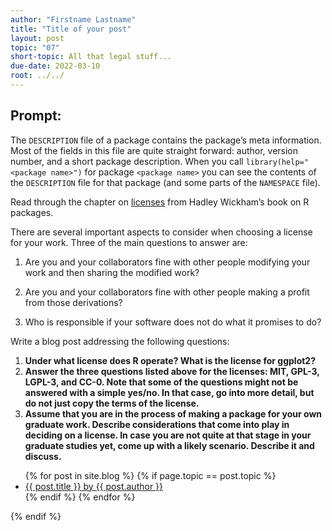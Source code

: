 ```yaml
---
author: "Firstname Lastname"
title: "Title of your post"
layout: post
topic: "07"
short-topic: All that legal stuff...
due-date: 2022-03-10
root: ../../
---
```


## Prompt:

The `DESCRIPTION` file of a package contains the package's meta information. Most of the fields in this file are quite straight forward: author, version number, and a short package description. When you call `library(help="<package name>")` for  package `<package name>` you can see the contents of the `DESCRIPTION` file for that package (and some parts of the `NAMESPACE` file).

Read through the chapter on [licenses](https://r-pkgs.org/license.html) from Hadley Wickham's book on R packages. 

There are several important aspects to consider when choosing a license for your work. 
Three of the main questions to answer are: 

1. Are you and your collaborators fine with other people modifying your work and then sharing the modified work?

2. Are you and your collaborators fine with other people making a profit from those derivations?

3. Who is responsible if your software does not do what it promises to do?


Write a blog post addressing the following questions: 

1. **Under what license does R operate? What is the license for ggplot2?**
2. **Answer the three questions listed above for the licenses: MIT, GPL-3,  LGPL-3, and CC-0. Note that some of the questions might not be answered with a simple yes/no. In that case, go into more detail, but do not just copy the terms of the license.**
3. **Assume that you are in the process of making a package for your own graduate work. Describe considerations that come into play in deciding on a license. In case you are not quite at that stage in your graduate studies yet, come up with a likely scenario. Describe it and discuss.**


<ul>
{% for post in site.blog %}
  {% if page.topic == post.topic %}
  <li><a href="{{ post.url }}">{{ post.title }} by {{ post.author }}</a></li>
  {% endif %}
{% endfor %}
</ul>
{% endif %}
